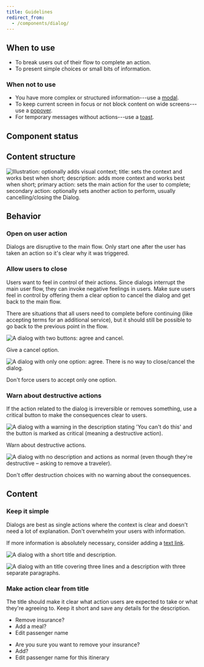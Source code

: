 ```yaml
---
title: Guidelines
redirect_from:
  - /components/dialog/
---
```


<ReactExample exampleId="Dialog-default" minHeight={200} />

## When to use

- To break users out of their flow to complete an action.
- To present simple choices or small bits of information.

### When not to use

- You have more complex or structured information---use a [modal](/components/overlay/modal/).
- To keep current screen in focus or not block content on wide screens---use a [popover](/components/overlay/popover).
- For temporary messages without actions---use a [toast](/components/information/toast/).

## Component status

<ComponentStatus component="Dialog" />

## Content structure

![Illustration: optionally adds visual context; title: sets the context and works best when short; description: adds more context and works best when short; primary action: sets the main action for the user to complete; secondary action: optionally sets another action to perform, usually cancelling/closing the Dialog.](fileId:4QJZqvBvRrLu6t9mwObCkA;nodeId:317%3A1560)

## Behavior

### Open on user action

Dialogs are disruptive to the main flow.
Only start one after the user has taken an action so it's clear why it was triggered.

### Allow users to close

Users want to feel in control of their actions.
Since dialogs interrupt the main user flow,
they can invoke negative feelings in users.
Make sure users feel in control by offering them a clear option to cancel the dialog
and get back to the main flow.

There are situations that all users need to complete before continuing
(like accepting terms for an additional service),
but it should still be possible to go back to the previous point in the flow.

<GuidelineImages>

<DoImage>

![A dialog with two buttons: agree and cancel.](fileId:fannvRpkOJK6uxxT33EKaa;nodeId:35%3A627)

Give a cancel option.

</DoImage>

<DontImage>

![A dialog with only one option: agree. There is no way to close/cancel the dialog.](fileId:fannvRpkOJK6uxxT33EKaa;nodeId:35%3A639)

Don't force users to accept only one option.

</DontImage>

</GuidelineImages>

### Warn about destructive actions

If the action related to the dialog is irreversible or removes something,
use a critical button to make the consequences clear to users.

<GuidelineImages>

<DoImage>

![A dialog with a warning in the description stating 'You can't do this' and the button is marked as critical (meaning a destructive action).](fileId:fannvRpkOJK6uxxT33EKaa;nodeId:38%3A667)

Warn about destructive actions.

</DoImage>

<DontImage>

![A dialog with no description and actions as normal (even though they're destructive – asking to remove a traveler).](fileId:fannvRpkOJK6uxxT33EKaa;nodeId:38%3A666)

Don't offer destruction choices with no warning about the consequences.

</DontImage>

</GuidelineImages>

## Content

### Keep it simple

Dialogs are best as single actions
where the context is clear and doesn't need a lot of explanation.
Don't overwhelm your users with information.

<Guideline type="do" title="Minimize information">

If more information is absolutely necessary, consider adding a [text link](/components/action/textlink/).

![A dialog with a short title and description.](fileId:fannvRpkOJK6uxxT33EKaa;nodeId:37%3A680)

![A dialog with an title covering three lines and a description with three separate paragraphs.](fileId:fannvRpkOJK6uxxT33EKaa;nodeId:37%3A653)

</Guideline>

### Make action clear from title

The title should make it clear what action users are expected to take
or what they're agreeing to.
Keep it short and save any details for the description.

<GuidelinesSideBySide>

<Do>

- Remove insurance?
- Add a meal?
- Edit passenger name

</Do>

<Dont>

- Are you sure you want to remove your insurance?
- Add?
- Edit passenger name for this itinerary

</Dont>

</GuidelinesSideBySide>
